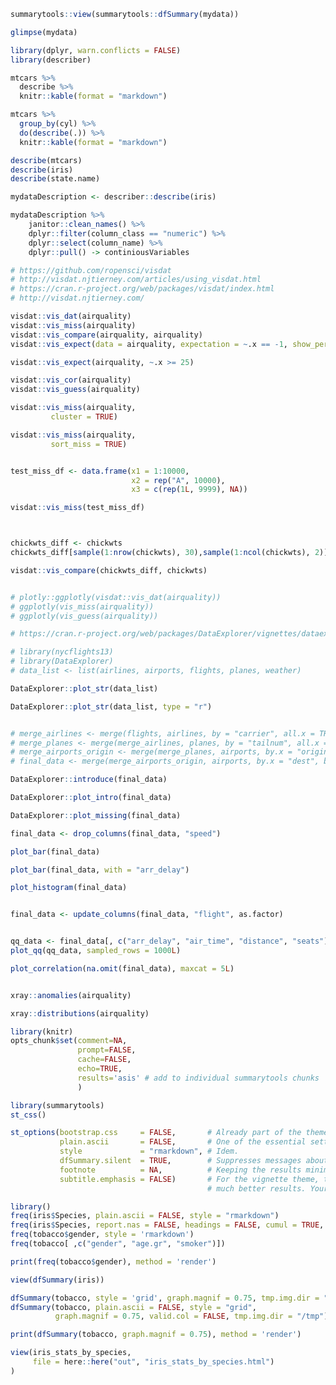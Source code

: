 

```r
summarytools::view(summarytools::dfSummary(mydata))
```


```r
glimpse(mydata)
```



```r
library(dplyr, warn.conflicts = FALSE)
library(describer)

mtcars %>% 
  describe %>% 
  knitr::kable(format = "markdown")
```


```r
mtcars %>% 
  group_by(cyl) %>% 
  do(describe(.)) %>% 
  knitr::kable(format = "markdown")
```



```r
describe(mtcars)
describe(iris)
describe(state.name)
```


```r
mydataDescription <- describer::describe(iris)

mydataDescription %>% 
    janitor::clean_names() %>% 
    dplyr::filter(column_class == "numeric") %>% 
    dplyr::select(column_name) %>% 
    dplyr::pull() -> continiousVariables
```




```r
# https://github.com/ropensci/visdat
# http://visdat.njtierney.com/articles/using_visdat.html
# https://cran.r-project.org/web/packages/visdat/index.html
# http://visdat.njtierney.com/

visdat::vis_dat(airquality)
visdat::vis_miss(airquality)
visdat::vis_compare(airquality, airquality)
visdat::vis_expect(data = airquality, expectation = ~.x == -1, show_perc = TRUE)

visdat::vis_expect(airquality, ~.x >= 25)

visdat::vis_cor(airquality)
visdat::vis_guess(airquality)

visdat::vis_miss(airquality, 
         cluster = TRUE)

visdat::vis_miss(airquality,
         sort_miss = TRUE)


test_miss_df <- data.frame(x1 = 1:10000,
                           x2 = rep("A", 10000),
                           x3 = c(rep(1L, 9999), NA))

visdat::vis_miss(test_miss_df)



chickwts_diff <- chickwts
chickwts_diff[sample(1:nrow(chickwts), 30),sample(1:ncol(chickwts), 2)] <- NA

visdat::vis_compare(chickwts_diff, chickwts)


# plotly::ggplotly(visdat::vis_dat(airquality))
# ggplotly(vis_miss(airquality))
# ggplotly(vis_guess(airquality))

```






```r
# https://cran.r-project.org/web/packages/DataExplorer/vignettes/dataexplorer-intro.html

# library(nycflights13)
# library(DataExplorer)
# data_list <- list(airlines, airports, flights, planes, weather)

DataExplorer::plot_str(data_list)

DataExplorer::plot_str(data_list, type = "r")


# merge_airlines <- merge(flights, airlines, by = "carrier", all.x = TRUE)
# merge_planes <- merge(merge_airlines, planes, by = "tailnum", all.x = TRUE, suffixes = c("_flights", "_planes"))
# merge_airports_origin <- merge(merge_planes, airports, by.x = "origin", by.y = "faa", all.x = TRUE, suffixes = c("_carrier", "_origin"))
# final_data <- merge(merge_airports_origin, airports, by.x = "dest", by.y = "faa", all.x = TRUE, suffixes = c("_origin", "_dest"))

DataExplorer::introduce(final_data)

DataExplorer::plot_intro(final_data)

DataExplorer::plot_missing(final_data)

final_data <- drop_columns(final_data, "speed")

plot_bar(final_data)

plot_bar(final_data, with = "arr_delay")

plot_histogram(final_data)


final_data <- update_columns(final_data, "flight", as.factor)


qq_data <- final_data[, c("arr_delay", "air_time", "distance", "seats")]
plot_qq(qq_data, sampled_rows = 1000L)

plot_correlation(na.omit(final_data), maxcat = 5L)



```



```r
xray::anomalies(airquality)

xray::distributions(airquality)

```




<!-- https://cran.r-project.org/web/packages/summarytools/vignettes/Recommendations-rmarkdown.html -->
<!-- https://github.com/dcomtois/summarytools -->


```r
library(knitr)
opts_chunk$set(comment=NA, 
               prompt=FALSE,
               cache=FALSE,
               echo=TRUE,
               results='asis' # add to individual summarytools chunks
               )
```


```r
library(summarytools)
st_css()
```


```r
st_options(bootstrap.css     = FALSE,       # Already part of the theme so no need for it
           plain.ascii       = FALSE,       # One of the essential settings
           style             = "rmarkdown", # Idem.
           dfSummary.silent  = TRUE,        # Suppresses messages about temporary files
           footnote          = NA,          # Keeping the results minimalistic
           subtitle.emphasis = FALSE)       # For the vignette theme, this gives
                                            # much better results. Your mileage may vary.
``` 



```r
library()
freq(iris$Species, plain.ascii = FALSE, style = "rmarkdown")
freq(iris$Species, report.nas = FALSE, headings = FALSE, cumul = TRUE, totals = TRUE)
freq(tobacco$gender, style = 'rmarkdown')
freq(tobacco[ ,c("gender", "age.gr", "smoker")])
```


```r
print(freq(tobacco$gender), method = 'render')
```


```r
view(dfSummary(iris))
```


```r
dfSummary(tobacco, style = 'grid', graph.magnif = 0.75, tmp.img.dir = "/tmp")
dfSummary(tobacco, plain.ascii = FALSE, style = "grid", 
          graph.magnif = 0.75, valid.col = FALSE, tmp.img.dir = "/tmp")
```


```r
print(dfSummary(tobacco, graph.magnif = 0.75), method = 'render')
```


```r
view(iris_stats_by_species,
     file = here::here("out", "iris_stats_by_species.html")
)
```








